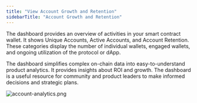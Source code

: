 ```yaml
---
title: "View Account Growth and Retention"
sidebarTitle: "Account Growth and Retention"
---
```


The dashboard provides an overview of activities in your smart contract wallet. It shows Unique Accounts, Active Accounts, and Account Retention. These categories display the number of individual wallets, engaged wallets, and ongoing utilization of the protocol or dApp. 

The dashboard simplifies complex on-chain data into easy-to-understand product analytics. It provides insights about ROI and growth. The dashboard is a useful resource for community and product leaders to make informed decisions and strategic plans.

![account-analytics.png](https://station-images.nyc3.digitaloceanspaces.com/194c3355-d293-4af8-8541-d489bcff661c.png)
